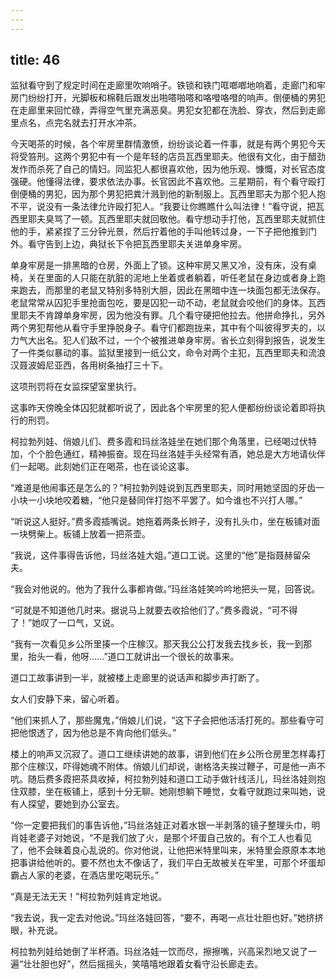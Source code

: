 ```yaml
---
---
---
```

title: 46
---




监狱看守到了规定时间在走廊里吹响哨子。铁锁和铁门哐啷啷地响着，走廊门和牢房门纷纷打开，光脚板和棉鞋后跟发出啪嗒啪嗒和咯噔咯噔的响声。倒便桶的男犯在走廊里来回忙碌，弄得空气里充满恶臭。男犯女犯都在洗脸、穿衣，然后到走廊里点名，点完名就去打开水冲茶。

今天喝茶的时候，各个牢房里群情激愤，纷纷谈论着一件事，就是有两个男犯今天将受笞刑。这两个男犯中有一个是年轻的店员瓦西里耶夫。他很有文化，由于醋劲发作而杀死了自己的情妇。同监犯人都很喜欢他，因为他乐观、慷慨，对长官态度强硬。他懂得法律，要求依法办事。长官因此不喜欢他。三星期前，有个看守殴打倒便桶的男犯，因为那个男犯把粪汁溅到他的新制服上。瓦西里耶夫为那个犯人抱不平，说没有一条法律允许殴打犯人。“我要让你瞧瞧什么叫法律！”看守说，把瓦西里耶夫臭骂了一顿。瓦西里耶夫就回敬他。看守想动手打他，瓦西里耶夫就抓住他的手，紧紧捏了三分钟光景，然后拧着他的手叫他转过身，一下子把他推到门外。看守告到上边，典狱长下令把瓦西里耶夫关进单身牢房。

单身牢房是一排黑暗的仓房，外面上了锁。这种牢房又黑又冷，没有床，没有桌椅，关在里面的人只能在肮脏的泥地上坐着或者躺着，听任老鼠在身边或者身上跑来跑去，而那里的老鼠又特别多特别大胆，因此在黑暗中连一块面包都无法保存。老鼠常常从囚犯手里抢面包吃，要是囚犯一动不动，老鼠就会咬他们的身体。瓦西里耶夫不肯蹲单身牢房，因为他没有罪。几个看守硬把他拉去。他拼命挣扎，另外两个男犯帮他从看守手里挣脱身子。看守们都跑拢来，其中有个叫彼得罗夫的，以力气大出名。犯人们敌不过，一个个被推进单身牢房。省长立刻得到报告，说发生了一件类似暴动的事。监狱里接到一纸公文，命令对两个主犯，瓦西里耶夫和流浪汉聂波姆尼亚西，各用树条抽打三十下。

这项刑罚将在女监探望室里执行。

这事昨天傍晚全体囚犯就都听说了，因此各个牢房里的犯人便都纷纷谈论着即将执行的刑罚。

柯拉勃列娃、俏娘儿们、费多霞和玛丝洛娃坐在她们那个角落里，已经喝过伏特加，个个脸色通红，精神振奋。现在玛丝洛娃手头经常有酒，她总是大方地请伙伴们一起喝。此刻她们正在喝茶，也在谈论这事。

“难道是他闹事还是怎么的？”柯拉勃列娃说到瓦西里耶夫，同时用她坚固的牙齿一小块一小块地咬着糖，“他只是替同伴打抱不平罢了。如今谁也不兴打人哪。”

“听说这人挺好。”费多霞插嘴说。她拖着两条长辫子，没有扎头巾，坐在板铺对面一块劈柴上。板铺上放着一把茶壶。

“我说，这件事得告诉他，玛丝洛娃大姐。”道口工说。这里的“他”是指聂赫留朵夫。

“我会对他说的。他为了我什么事都肯做。”玛丝洛娃笑吟吟地把头一晃，回答说。

“可就是不知道他几时来。据说马上就要去收拾他们了。”费多霞说，“可不得了！”她叹了一口气，又说。

“我有一次看见乡公所里揍一个庄稼汉。那天我公公打发我去找乡长，我一到那里，抬头一看，他呀……”道口工就讲出一个很长的故事来。

道口工故事讲到一半，就被楼上走廊里的说话声和脚步声打断了。

女人们安静下来，留心听着。

“他们来抓人了，那些魔鬼，”俏娘儿们说，“这下子会把他活活打死的。那些看守可把他恨透了，因为他总是不肯向他们低头。”

楼上的响声又沉寂了。道口工继续讲她的故事，讲到他们在乡公所仓房里怎样毒打那个庄稼汉，吓得她魂不附体。俏娘儿们却说，谢格洛夫挨过鞭子，可是他一声不吭。随后费多霞把茶具收掉，柯拉勃列娃和道口工动手做针线活儿，玛丝洛娃则抱住双膝，坐在板铺上，感到十分无聊。她刚想躺下睡觉，女看守就跑过来叫她，说有人探望，要她到办公室去。

“你一定要把我们的事告诉他，”玛丝洛娃正对着水银一半剥落的镜子整理头巾，明肖娃老婆子对她说，“不是我们放了火，是那个坏蛋自己放的。有个工人也看见了，他不会昧着良心乱说的。你对他说，让他把米特里叫来，米特里会原原本本地把事讲给他听的。要不然也太不像话了，我们平白无故被关在牢里，可那个坏蛋却霸占人家的老婆，在酒店里吃喝玩乐。”

“真是无法无天！”柯拉勃列娃肯定地说。

“我去说，我一定去对他说。”玛丝洛娃回答，“要不，再喝一点壮壮胆也好。”她挤挤眼，补充说。

柯拉勃列娃给她倒了半杯酒。玛丝洛娃一饮而尽，擦擦嘴，兴高采烈地又说了一遍“壮壮胆也好”，然后摇摇头，笑嘻嘻地跟着女看守沿长廊走去。